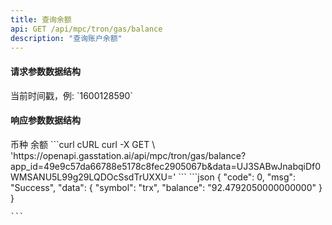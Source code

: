 ```yaml
---
title: 查询余额
api: GET /api/mpc/tron/gas/balance
description: "查询账户余额"
---
```


#### 请求参数数据结构

<ParamField query="time" type="string" required>
  当前时间戳，例: `1600128590`
</ParamField>

#### 响应参数数据结构

<Expandable title="object">
  <ResponseField name="symbol" type="string">
    币种
  </ResponseField>
  <ResponseField name="balance" type="decimal">
    余额
  </ResponseField>
</Expandable>

<RequestExample>
  ```curl cURL
    curl -X GET \
  'https://openapi.gasstation.ai/api/mpc/tron/gas/balance?app_id=49e9c57da66788e5178c8fec2905067b&data=UJ3SABwJnabqiDf0WMSANU5L99g29LQDOcSsdTrUXXU='
  ```
</RequestExample>

<ResponseExample>
    ```json
    {
        "code": 0,
        "msg": "Success",
        "data": {
                "symbol": "trx",
                "balance": "92.4792050000000000"
        }
    }

    ```

</ResponseExample>
